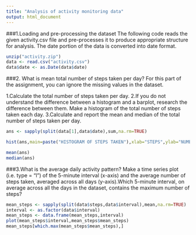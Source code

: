 ```yaml
---
title: "Analysis of activity monitoring data"
output: html_document
---
```

###1.Loading and pre-processing the dataset
The following code reads the given activity.csv file and pre-processes it to produce appropriate structure for analysis. The date portion of the data is converted into date format. 


```r
unzip("activity.zip")
data <- read.csv("activity.csv")
data$date <- as.Date(data$date)
```
###2. What is mean total number of steps taken per day?
For this part of the assignment, you can ignore the missing values in the dataset.

1.Calculate the total number of steps taken per day. 
2.If you do not understand the difference between a histogram and a barplot, research the difference between them. Make a histogram of the total number of steps taken each day.
3.Calculate and report the mean and median of the total number of steps taken per day.

```r
ans <- sapply(split(data[1],data$date),sum,na.rm=TRUE)

hist(ans,main=paste("HISTOGRAM OF STEPS TAKEN"),xlab="STEPS",ylab="NUMBER OF DAYS")

mean(ans)
median(ans)
```

###3.What is the average daily activity pattern?
Make a time series plot (i.e. type = "l") of the 5-minute interval (x-axis) and the average number of steps taken, averaged across all days (y-axis).Which 5-minute interval, on average across all the days in the dataset, contains the maximum number of steps?
```r
mean_steps <- sapply(split(data$steps,data$interval),mean,na.rm=TRUE)
interval <- as.factor(data$interval)
mean_steps <- data.frame(mean_steps,interval)
plot(mean_steps$interval,mean_steps$mean_steps)
mean_steps[which.max(mean_steps$mean_steps),]

```
